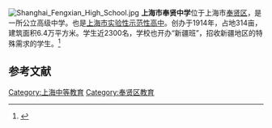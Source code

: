 [[File:Shanghai_Fengxian_High_School.jpg|thumb]]
'''上海市奉贤中学'''位于上海市[[奉贤区|奉贤区]]，是一所公立高级中学。也是[[上海市实验性示范性高中|上海市实验性示范性高中]]。创办于1914年，占地314亩，建筑面积6.4万平方米。学生近2300名，学校也开办“新疆班”，招收新疆地区的特殊需求的学生。<ref>{{cite web | url=http://www.gx211.com/school/schoolcontent2750.shtml | title=上海市奉贤中学【学校简介】 | accessdate=2013-04-12 | archive-date=2019-05-12 | archive-url=https://web.archive.org/web/20190512003655/http://www.gx211.com/school/schoolcontent2750.shtml | dead-url=no }}</ref>

==参考文献==
{{reflist}}
{{上海市实验性示范性高中}}

[[Category:上海中等教育|Category:上海中等教育]]
[[Category:奉贤区教育|Category:奉贤区教育]]